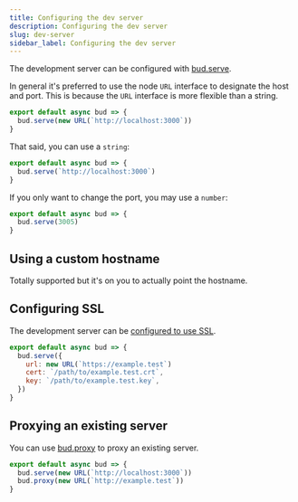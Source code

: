 ```yaml
---
title: Configuring the dev server
description: Configuring the dev server
slug: dev-server
sidebar_label: Configuring the dev server
---
```


The development server can be configured with [bud.serve](/docs/bud.serve).

In general it's preferred to use the node `URL` interface to designate the host and port. This is because the `URL` interface is more flexible than a string.

```js title=bud.config.js
export default async bud => {
  bud.serve(new URL(`http://localhost:3000`))
}
```

That said, you can use a `string`:

```js title=bud.config.js
export default async bud => {
  bud.serve(`http://localhost:3000`)
}
```

If you only want to change the port, you may use a `number`:

```js title=bud.config.js
export default async bud => {
  bud.serve(3005)
}
```

## Using a custom hostname

Totally supported but it's on you to actually point the hostname.

## Configuring SSL

The development server can be [configured to use SSL](/docs/bud.serve#ssl).

```js title=bud.config.js
export default async bud => {
  bud.serve({
    url: new URL(`https://example.test`)
    cert: `/path/to/example.test.crt`,
    key: `/path/to/example.test.key`,
  })
}
```

## Proxying an existing server

You can use [bud.proxy](/docs/bud.proxy) to proxy an existing server.

```js title=bud.config.js
export default async bud => {
  bud.serve(new URL(`http://localhost:3000`))
  bud.proxy(new URL(`http://example.test`))
}
```
